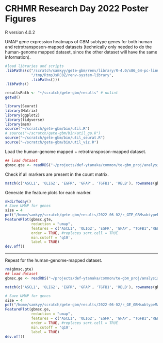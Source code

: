 # CRHMR Research Day 2022 Poster Figures

R version 4.0.2

UMAP gene expression heatmaps of GBM subtype genes for both human and retrotransposon-mapped datasets (technically only needed to do the human-genome mapped dataset, since the other dataset will have the same information). 

```r
#load libraries and scripts
.libPaths(c("/scratch/samkyy/gete-gbm/renv/library/R-4.0/x86_64-pc-linux-gnu",
            "/tmp/RtmpJsRC8Z/renv-system-library",
            .libPaths()))
.libPaths()

resultsPath <- "~/scratch/gete-gbm/results" # nolint
getwd()

library(Seurat)
library(Matrix)
library(ggplot2)
library(tidyverse)
library(msm)
source("~/scratch/gete-gbm/bin/util.R")
# source("~/scratch/gete-gbm/bin/util_go.R")
source("~/scratch/gete-gbm/bin/util_seurat.R")
source("~/scratch/gete-gbm/bin/util_viz.R")
```

Load the human-genome mapped + retrotransposon-mapped dataset. 

```r
## load dataset
gbmsc.gte <- readRDS("~/projects/def-ytanaka/common/te-gbm_proj/analysis/gte_gbmscIntUmap-subtypes.rds") 
```

Check if all markers are present in the count matrix. 

```r
match(c('ASCL1', 'OLIG2', 'EGFR', 'GFAP', 'TGFB1', 'RELB'), rownames(gbmsc.gte))
```

Generate the feature plots for each marker. 

```r
mkdirToday()
# Save UMAP for genes
size = 4
pdf("/home/samkyy/scratch/gete-gbm/results/2022-06-02/r_GTE_GBMsubtypeMarkers.pdf", width = size*2, height = size*3)
FeaturePlot(gbmsc.gte, 
            reduction = "umap", 
            features = c('ASCL1', 'OLIG2', 'EGFR', 'GFAP', "TGFB1","RELB"), 
            order = TRUE, #replaces sort.cell = TRUE
            min.cutoff = 'q10', 
            label = TRUE)
dev.off()
```

---

Repeat for the human-genome-mapped dataset.

```r
rm(gbmsc.gte)
## load dataset
gbmsc.ge <- readRDS("~/projects/def-ytanaka/common/te-gbm_proj/analysis/ge_gbmscIntUmap-subtypes.rds") 
```

```r
match(c('ASCL1', 'OLIG2', 'EGFR', 'GFAP', 'TGFB1', 'RELB'), rownames(gbmsc.ge))
```

```r
# Save UMAP for genes
size = 4
pdf("/home/samkyy/scratch/gete-gbm/results/2022-06-02/r_GE_GBMsubtypeMarkers.pdf", width = size*2, height = size*3)
FeaturePlot(gbmsc.ge, 
            reduction = "umap", 
            features = c('ASCL1', 'OLIG2', 'EGFR', 'GFAP', "TGFB1","RELB"), 
            order = TRUE, #replaces sort.cell = TRUE
            min.cutoff = 'q10', 
            label = TRUE)
dev.off()
```
